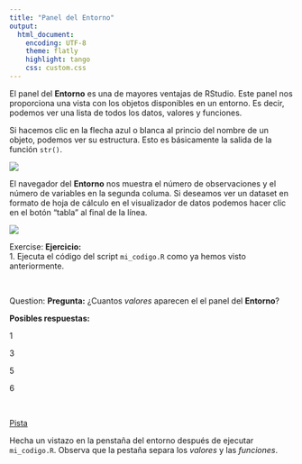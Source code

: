 ```yaml
---
title: "Panel del Entorno"
output:
  html_document: 
    encoding: UTF-8
    theme: flatly
    highlight: tango
    css: custom.css
---
```



El panel del __Entorno__ es una de mayores ventajas de RStudio. Este panel nos 
proporciona una vista con los objetos disponibles en un entorno. Es decir, podemos
ver una lista de todos los datos, valores y funciones.

Si hacemos clic en la flecha azul o blanca al princio del nombre de un objeto,
podemos ver su estructura. Esto es básicamente la salida de la función `str()`.

![](https://i.imgur.com/iydOUfJ.png)

El navegador del __Entorno__ nos muestra el número de observaciones y el número de
variables en la segunda columa. Si deseamos ver un dataset en formato de hoja de
cálculo en el visualizador de datos podemos hacer clic en el botón "tabla" al final
de la línea.

![](https://i.imgur.com/8QS8Ui4.png)




<div class="alert alert-info" role="alert">
<span class="glyphicon glyphicon-pencil" aria-hidden="true"></span>
<span class="sr-only">Exercise:</span>
**Ejercicio:**</br>
1. Ejecuta el código del script `mi_codigo.R` como ya hemos visto anteriormente.
</div>

</br>

<div class="alert alert-warning" role="alert">
<span class="glyphicon glyphicon-question-sign" aria-hidden="true"></span>
<span class="sr-only">Question:</span>
**Pregunta:**
¿Cuantos _valores_ aparecen el el panel del __Entorno__?

**Posibles respuestas:**
<p><span class="glyphicon glyphicon-check" aria-hidden="true">  1</span></p>
<p><span class="glyphicon glyphicon-check" aria-hidden="true">  3</span></p>
<p><span class="glyphicon glyphicon-check" aria-hidden="true">  5</span></p>
<p><span class="glyphicon glyphicon-check" aria-hidden="true">  6</span></p>
</div>

</br>

<p>
<a class="btn btn-primary" data-toggle="collapse" href="#hint" aria-expanded="false" aria-controls="collapseExample">
<span class="glyphicon glyphicon-exclamation-sign" aria-hidden="true">     Pista</span></a>
</p>
<div class="collapse" id="hint">
<div class="card card-block">
<div class="alert alert-info" role="alert">
Hecha un vistazo en la penstaña del entorno después de ejecutar `mi_codigo.R`. 
Observa que la pestaña separa los _valores_ y las _funciones_.
</div>


